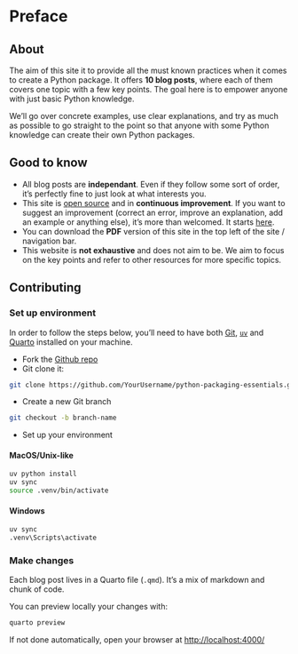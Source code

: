 
# Preface {.unnumbered}


## About

The aim of this site it to provide all the must known practices when it comes to create a Python package. It offers **10 blog posts**, where each of them covers one topic with a few key points. The goal here is to empower anyone with just basic Python knowledge.

We'll go over concrete examples, use clear explanations, and try as much as possible to go straight to the point so that anyone with some Python knowledge can create their own Python packages.

## Good to know

- All blog posts are **independant**. Even if they follow some sort of order, it's perfectly fine to just look at what interests you.
- This site is [open source](https://github.com/yellow-sunflower/python-packaging-essentials/) and in **continuous improvement**.  If you want to suggest an improvement (correct an error, improve an explanation, add an example or anything else), it's more than welcomed. It starts [here](#contributing).
- You can download the **PDF** version of this site in the top left of the site / navigation bar.
- This website is **not exhaustive** and does not aim to be. We aim to focus on the key points and refer to other resources for more specific topics.

## Contributing

### Set up environment

In order to follow the steps below, you'll need to have both [Git](https://git-scm.com/downloads), [`uv`](https://docs.astral.sh/uv/getting-started/installation/) and [Quarto](https://quarto.org/) installed on your machine.

- Fork the [Github repo](https://github.com/yellow-sunflower/python-packaging-essentials/)
- Git clone it:

```bash
git clone https://github.com/YourUsername/python-packaging-essentials.git
```

- Create a new Git branch

```bash
git checkout -b branch-name
```

- Set up your environment

::: {.panel-tabset}

#### MacOS/Unix-like

```bash
uv python install
uv sync
source .venv/bin/activate
```

#### Windows

```bash
uv sync
.venv\Scripts\activate
```

:::

### Make changes

Each blog post lives in a Quarto file (`.qmd`). It's a mix of markdown and chunk of code.

You can preview locally your changes with:

```bash
quarto preview
```

If not done automatically, open your browser at [http://localhost:4000/](http://localhost:4000/)